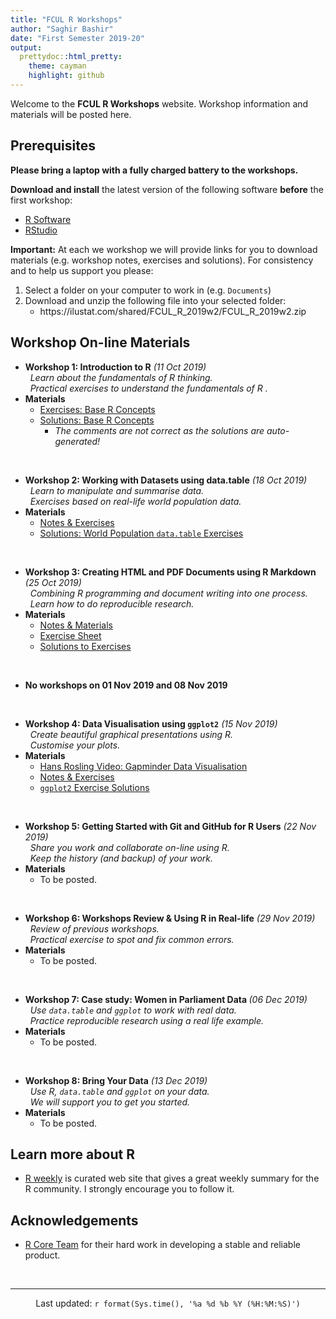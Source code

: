 ```yaml
---
title: "FCUL R Workshops"
author: "Saghir Bashir"
date: "First Semester 2019-20"
output:
  prettydoc::html_pretty:
    theme: cayman
    highlight: github
---
```


Welcome to the **FCUL R Workshops** website. Workshop information and materials
will be posted here.

## Prerequisites

**Please bring a laptop with a fully charged battery to the workshops.**

**Download and install** the latest version of the following software **before** the first workshop:

+ [R Software](https://cran.r-project.org/)
+ [RStudio](https://www.rstudio.com/products/rstudio/download/)

**Important:** At each we workshop we will provide links for you to download 
materials (e.g. workshop notes, exercises and solutions). For consistency and to help
us support you please:

1. Select a folder on your computer to work in (e.g. `Documents`)
2. Download and unzip the following file into your selected folder:
    + https://ilustat.com/shared/FCUL_R_2019w2/FCUL_R_2019w2.zip

## Workshop On-line Materials

+ **Workshop 1: Introduction to R** _(11 Oct 2019)_ <br>
  &nbsp; _Learn about the fundamentals of R thinking._ <br>
  &nbsp; _Practical exercises to understand the fundamentals of R ._
+ **Materials**
  + [Exercises: Base R Concepts](https://github.com/saghirb/R-datatable-Intro/raw/master/Exercises/Base-R/Base-R-Exercises.pdf)
  + [Solutions: Base R Concepts](https://raw.githubusercontent.com/saghirb/R-datatable-Intro/master/Exercises/Base-R/Base-R-Solutions.R) 
    + *The comments are not correct as the solutions are auto-generated!*

<br>

+ **Workshop 2: Working with Datasets using data.table** _(18 Oct 2019)_ <br>
  &nbsp; _Learn to manipulate and summarise data._ <br>
  &nbsp; _Exercises based on real-life world population data._
+ **Materials**
  + [Notes & Exercises](https://github.com/saghirb/R-datatable-Intro/raw/master/Share/GSiRdt.zip)
  + [Solutions: World Population `data.table` Exercises ](https://github.com/saghirb/R-datatable-Intro/raw/master/Share/World-Popn-dt-Solutions.zip)

<br>

+ **Workshop 3: Creating HTML and PDF Documents using R Markdown** _(25 Oct 2019)_ <br>
  &nbsp; _Combining R programming and document writing into one process._ <br>
  &nbsp; _Learn how to do reproducible research._
+ **Materials**
  + [Notes & Materials](https://ilustat.com/shared/RmarkdownWS.zip)
  + [Exercise Sheet](https://ilustat.com/shared/RMarkdown-Exercises.pdf)
  + [Solutions to Exercises](https://ilustat.com/shared/RmdWS-Solutions.zip)
  
<br>

+ **No workshops on 01 Nov 2019 and 08 Nov 2019**

<br>

+ **Workshop 4: Data Visualisation using `ggplot2`** _(15 Nov 2019)_ <br>
  &nbsp; _Create beautiful graphical presentations using R._ <br>
  &nbsp; _Customise your plots._
+ **Materials**
  + [Hans Rosling Video: Gapminder Data Visualisation](https://youtu.be/jbkSRLYSojo)
  + [Notes & Exercises](https://github.com/saghirb/ggplot2-Intro-Workshop/raw/master/Share/ggplot2-Intro.zip)
  + [`ggplot2` Exercise Solutions](https://github.com/saghirb/ggplot2-Intro-Workshop/raw/master/Share/ggplot2-Solutions.zip) 

<br> 

+ **Workshop 5: Getting Started with Git and GitHub for R Users** _(22 Nov 2019)_ <br>
  &nbsp; _Share you work and collaborate on-line using R._ <br>
  &nbsp; _Keep the history (and backup) of your work._
+ **Materials**
  + To be posted.

<br>

+ **Workshop 6: Workshops Review & Using R in Real-life** _(29 Nov 2019)_<br>
  &nbsp;  _Review of previous workshops._ <br>
  &nbsp;  _Practical exercise to spot and fix common errors._
+ **Materials**
  + To be posted.
  
<br>

+ **Workshop 7: Case study: Women in Parliament Data ** _(06 Dec 2019)_ <br>
  &nbsp; _Use `data.table` and `ggplot` to work with real data._ <br>
  &nbsp; _Practice reproducible research using a real life example._
+ **Materials**
  + To be posted.

<br>

+ **Workshop 8: Bring Your Data** _(13 Dec 2019)_ <br>
  &nbsp; _Use R, `data.table` and `ggplot` on your data._ <br>
  &nbsp;  _We will support you to get you started._
+ **Materials**
  + To be posted.



## Learn more about R

+ [R weekly](https://rweekly.org/) is curated web site that gives a great weekly 
summary for the R community. I strongly encourage you to follow it.

## Acknowledgements

+ [R Core Team](https://www.r-project.org/contributors.html) for their hard work 
in developing a stable and reliable product. 

<br>

<hr>

<center>
Last updated: `r format(Sys.time(), '%a %d %b %Y (%H:%M:%S)')`
</center>
